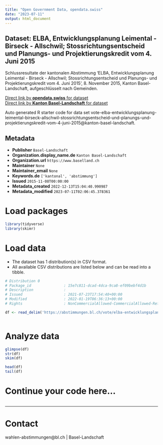 ```yaml
---
title: "Open Government Data, opendata.swiss"
date: "2023-07-11"
output: html_document
---
```


## Dataset: ELBA, Entwicklungsplanung Leimental - Birseck - Allschwil; Stossrichtungsentscheid und Planungs- und Projektierungskredit vom 4. Juni 2015

Schlussresultate der kantonalen Abstimmung 'ELBA, Entwicklungsplanung Leimental - Birseck - Allschwil; Stossrichtungsentscheid und Planungs- und Projektierungskredit vom 4. Juni 2015', 8. November 2015, Kanton Basel-Landschaft, aufgeschlüsselt nach Gemeinden.

[Direct link by **opendata.swiss** for dataset](https://opendata.swiss/de/dataset/elba-entwicklungsplanung-leimental-birseck-allschwil-stossrichtungsentscheid-und-planungs-2015)<br>
[Direct link by **Kanton Basel-Landschaft** for dataset](https://abstimmungen.bl.ch/vote/elba-entwicklungsplanung-leimental-birseck-allschwil-stossrichtungsentscheid-und-planungs-und-projektierungskredit-vom-4-juni-2015/data)

Auto generated R starter code for data set vote-elba-entwicklungsplanung-leimental-birseck-allschwil-stossrichtungsentscheid-und-planungs-und-projektierungskredit-vom-4-juni-2015@kanton-basel-landschaft.

## Metadata

- **Publisher** `Basel-Landschaft`
- **Organization.display_name.de** `Kanton Basel-Landschaft`
- **Organization.url** `https://www.baselland.ch`
- **Maintainer** `None`
- **Maintainer_email** `None`
- **Keywords.de** `['kantonal', 'abstimmung']`
- **Issued** `2015-11-08T00:00:00`
- **Metadata_created** `2022-12-13T15:04:40.990987`
- **Metadata_modified** `2023-07-11T02:06:45.378361`


# Load packages

```r

library(tidyverse)
library(skimr)

```

# Load data

-   The dataset has 1 distribution(s) in CSV format.
-   All available CSV distributions are listed below and can be read into a tibble.

```r

# Distribution 0
# Package_id               : 15e7c811-dcad-4dca-9ca8-ef09bebf4d1b
# Description              : 
# Issued                   : 2021-07-23T17:54:40+00:00
# Modified                 : 2022-01-19T06:36:13+00:00
# Rights                   : NonCommercialAllowed-CommercialAllowed-ReferenceRequired

df <- read_delim('https://abstimmungen.bl.ch/vote/elba-entwicklungsplanung-leimental-birseck-allschwil-stossrichtungsentscheid-und-planungs-und-projektierungskredit-vom-4-juni-2015/data-csv')



```

# Analyze data

```r

glimpse(df)
str(df)
skim(df)

head(df)
tail(df)

```

# Continue your code here...

```r

```

------------------------------------------------------------------------

# Contact

wahlen-abstimmungen@bl.ch | Basel-Landschaft
